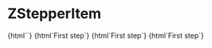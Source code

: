 
<Meta
  title="Indicators/Stepper/Item"
  component="z-stepper-item"
/>

# ZStepperItem

<Canvas>
  <Story name="With index">{html`<z-stepper-item index="1"></z-stepper-item>`}</Story>
  <Story name="With text">{html`<z-stepper-item index="1">First step</z-stepper-item>`}</Story>
  <Story name="Disabled">
    {html`<z-stepper-item
      index="1"
      disabled
      >First step</z-stepper-item
    >`}
  </Story>
  <Story name="Pressed">
    {html`<z-stepper-item
      index="1"
      pressed
      >First step</z-stepper-item
    >`}
  </Story>
</Canvas>

<ArgsTable of="z-stepper-item" />
